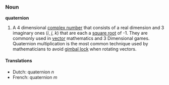 ===Noun===
'''quaternion'''

#A 4 dimensional [[complex number]] that consists of a real dimension and 3 imaginary ones (''i'', ''j'', ''k'') that are each a [[square root]] of -1.  They are commonly used in [[vector]] mathematics and 3 Dimensional games.  Quaternion multiplication is the most common technique used by mathematicians to avoid [[gimbal lock]] when rotating vectors.

====Translations====
*Dutch: quaternion ''n''
*French: quaternion ''m''